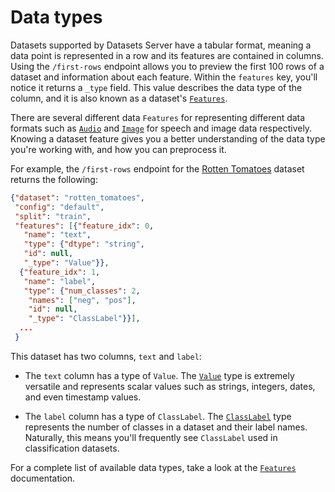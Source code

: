 # Data types

Datasets supported by Datasets Server have a tabular format, meaning a data point is represented in a row and its features are contained in columns. Using the `/first-rows` endpoint allows you to preview the first 100 rows of a dataset and information about each feature. Within the `features` key, you'll notice it returns a `_type` field. This value describes the data type of the column, and it is also known as a dataset's [`Features`](https://huggingface.co/docs/datasets/about_dataset_features). 

There are several different data `Features` for representing different data formats such as [`Audio`](https://huggingface.co/docs/datasets/v2.5.2/en/package_reference/main_classes#datasets.Audio) and [`Image`](https://huggingface.co/docs/datasets/v2.5.2/en/package_reference/main_classes#datasets.Image) for speech and image data respectively. Knowing a dataset feature gives you a better understanding of the data type you're working with, and how you can preprocess it.

For example, the `/first-rows` endpoint for the [Rotten Tomatoes](https://huggingface.co/datasets/rotten_tomatoes) dataset returns the following:

```json
{"dataset": "rotten_tomatoes",
 "config": "default",
 "split": "train",
 "features": [{"feature_idx": 0,
   "name": "text",
   "type": {"dtype": "string", 
   "id": null,
   "_type": "Value"}},
  {"feature_idx": 1,
   "name": "label",
   "type": {"num_classes": 2,
    "names": ["neg", "pos"],
    "id": null,
    "_type": "ClassLabel"}}],
  ...
 }
```

This dataset has two columns, `text` and `label`:

- The `text` column has a type of `Value`. The [`Value`](https://huggingface.co/docs/datasets/v2.5.2/en/package_reference/main_classes#datasets.Value) type is extremely versatile and represents scalar values such as strings, integers, dates, and even timestamp values.

- The `label` column has a type of `ClassLabel`. The [`ClassLabel`](https://huggingface.co/docs/datasets/v2.5.2/en/package_reference/main_classes#datasets.ClassLabel) type represents the number of classes in a dataset and their label names. Naturally, this means you'll frequently see `ClassLabel` used in classification datasets.

For a complete list of available data types, take a look at the [`Features`](https://huggingface.co/docs/datasets/v2.5.2/en/package_reference/main_classes#datasets.Features) documentation.
